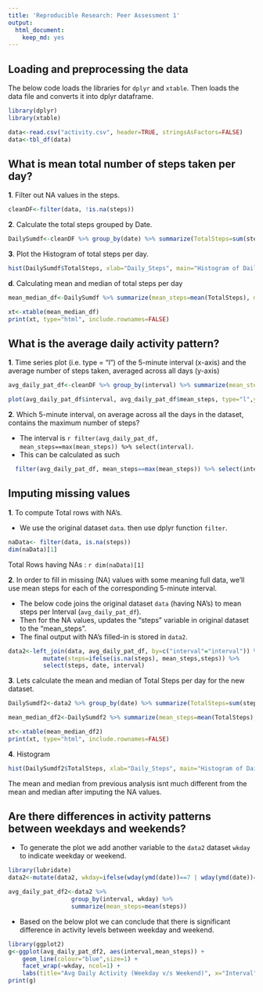 ```yaml
---
title: 'Reproducible Research: Peer Assessment 1'
output:
  html_document:
    keep_md: yes
---
```



## Loading and preprocessing the data

  The below code loads the libraries for ```dplyr``` and ```xtable```. Then loads the data file and converts it into dplyr dataframe.
```r
library(dplyr)
library(xtable)

data<-read.csv("activity.csv", header=TRUE, stringsAsFactors=FALSE)
data<-tbl_df(data)
```


## What is mean total number of steps taken per day?


__1__. Filter out NA values in the steps.
```r
cleanDF<-filter(data, !is.na(steps))
```

__2__. Calculate the total steps grouped by Date.
```r
DailySumdf<-cleanDF %>% group_by(date) %>% summarize(TotalSteps=sum(steps))
```

__3__. Plot the Histogram of total steps per day.
```r
hist(DailySumdf$TotalSteps, xlab="Daily_Steps", main="Histogram of Daily Steps")
```

__d__. Calculating mean and median of total steps per day 


```r

mean_median_df<-DailySumdf %>% summarize(mean_steps=mean(TotalSteps), median_steps=median(TotalSteps))

xt<-xtable(mean_median_df)
print(xt, type="html", include.rownames=FALSE)
```


## What is the average daily activity pattern?

__1__. Time series plot (i.e. type = "l") of the 5-minute interval (x-axis) and the average number of steps taken, averaged across all days (y-axis)
```r
avg_daily_pat_df<-cleanDF %>% group_by(interval) %>% summarize(mean_steps=mean(steps))

plot(avg_daily_pat_df$interval, avg_daily_pat_df$mean_steps, type="l",ylab="Avg Daily Steps", xlab="Interval", main="Avg Daily Activity")
```


__2__. Which 5-minute interval, on average across all the days in the dataset, contains the maximum number of steps?

   - The interval is ```r filter(avg_daily_pat_df, mean_steps==max(mean_steps)) %>% select(interval)```.
   - This can be calculated as such
```r
  filter(avg_daily_pat_df, mean_steps==max(mean_steps)) %>% select(interval)
```

## Imputing missing values

__1__. To compute Total rows with NA's.

   - We use the original dataset ```data```. then use  dplyr function ```filter```.

```r
naData<- filter(data, is.na(steps))
dim(naData)[1]
```
  Total Rows having NAs : ```r dim(naData)[1]```



__2__. In order to fill in missing (NA) values with some meaning full data, we'll use mean steps for each of the corresponding 5-minute interval.

   - The below code joins the original dataset `data` (having NA's) to mean steps per Interval (`avg_daily_pat_df`).
   - Then for the NA values, updates the "steps" variable in original dataset to the "mean_steps".
   - The final output with NA's filled-in is stored in `data2`.

```r
data2<-left_join(data, avg_daily_pat_df, by=c("interval"="interval")) %>% 
          mutate(steps=ifelse(is.na(steps), mean_steps,steps)) %>% 
          select(steps, date, interval)
```


__3__. Lets calculate the mean and median of Total Steps per day for the new dataset.

```r
DailySumdf2<-data2 %>% group_by(date) %>% summarize(TotalSteps=sum(steps))

mean_median_df2<-DailySumdf2 %>% summarize(mean_steps=mean(TotalSteps), median_steps=median(TotalSteps))

xt<-xtable(mean_median_df2)
print(xt, type="html", include.rownames=FALSE)
```


__4__. Histogram


```r

hist(DailySumdf2$TotalSteps, xlab="Daily_Steps", main="Histogram of Daily Steps (Imputing NA")
```

The mean and median from previous analysis isnt much different from the mean and median after imputing the NA values.



## Are there differences in activity patterns between weekdays and weekends?

  - To generate the plot we add another variable to the ```data2``` dataset ```wkday``` to indicate weekday or weekend.


```r
library(lubridate)
data2<-mutate(data2, wkday=ifelse(wday(ymd(date))==7 | wday(ymd(date))==1, "weekend","weekday"))

avg_daily_pat_df2<-data2 %>% 
                  group_by(interval, wkday) %>% 
                  summarize(mean_steps=mean(steps))
```

  - Based on the below plot we can conclude that there is significant difference in activity levels between weekday and weekend.

```r
library(ggplot2)
g<-ggplot(avg_daily_pat_df2, aes(interval,mean_steps)) + 
    geom_line(colour="blue",size=1) + 
    facet_wrap(~wkday, ncol=1) + 
    labs(title="Avg Daily Activity (Weekday v/s Weekend)", x="Interval", y="Avg Number of Steps")
print(g)

```
